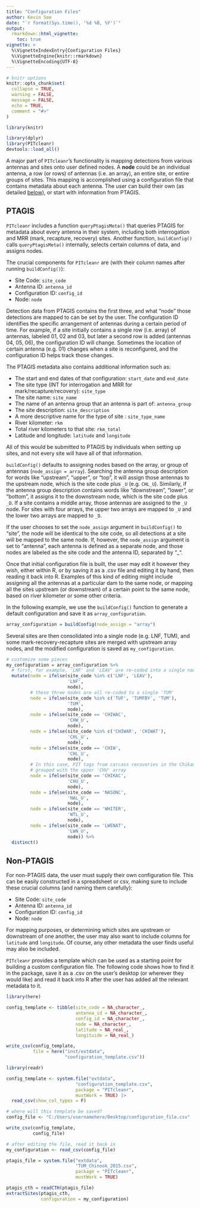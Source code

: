```yaml
---
title: "Configuration Files"
author: Kevin See
date: "`r format(Sys.time(), '%d %B, %Y')`"
output: 
  rmarkdown::html_vignette:
    toc: true
vignette: >
  %\VignetteIndexEntry{Configuration Files}
  %\VignetteEngine{knitr::rmarkdown}
  %\VignetteEncoding{UTF-8}
---
```


```r
# knitr options
knitr::opts_chunk$set(
  collapse = TRUE,
  warning = FALSE,
  message = FALSE,
  echo = TRUE,
  comment = "#>"
)

library(knitr)
```


```r
library(dplyr)
library(PITcleanr)
devtools::load_all()
```

A major part of `PITcleanr`'s functionality is mapping detections from various antennas and sites onto user defined nodes. A **node** could be an individual antenna, a row (or rows) of antennas (i.e. an array), an entire site, or entire groups of sites. This mapping is accomplished using a configuration file that contains metadata about each antenna. The user can build their own (as detailed [below](#nonptagis)), or start with information from PTAGIS. 

## PTAGIS

`PITcleanr` includes a function `queryPtagisMeta()` that queries PTAGIS for metadata about every antenna in their system, including both interrogation and MRR (mark, recapture, recovery) sites. Another function, `buildConfig()` calls `queryPtagisMeta()` internally, selects certain columns of data, and assigns nodes. 

The crucial components for `PITcleanr` are (with their column names after running `buildConfig()`):

* Site Code: `site_code`
* Antenna ID: `antenna_id`
* Configuration ID: `config_id`
* Node: `node`

Detection data from PTAGIS contains the first three, and what "node" those detections are mapped to can be set by the user. The configuration ID identifies the specific arrangement of antennas during a certain period of time. For example, if a site initially contains a single row (i.e. array) of antennas, labeled 01, 02 and 03, but later a second row is added (antennas 04, 05, 06), the configuration ID will change. Sometimes the location of certain antenna (e.g. 01) changes when a site is reconfigured, and the configuration ID helps track those changes. 

The PTAGIS metadata also contains additional information such as:

* The start and end dates of that configuration: `start_date` and `end_date`
* The site type (INT for interrogation and MRR for mark/recapture/recovery): `site_type`
* The site name: `site_name`
* The name of an antenna group that an antenna is part of: `antenna_group`
* The site description: `site_description`
* A more descriptive name for the type of site : `site_type_name`
* River kilometer: `rkm`
* Total river kilometers to that site: `rkm_total`
* Latitude and longitude: `latitude` and `longitude`

All of this would be submitted to PTAGIS by individuals when setting up sites, and not every site will have all of that information. 

`buildConfig()` defaults to assigning nodes based on the array, or group of antennas (`node_assign = array`). Searching the antenna group description for words like "upstream", "upper", or "top", it will assign those antennas to the upstream node, which is the site code plus `_U` (e.g. `CHL_U`). Similarly, if the antenna group description contains words like "downstream", "lower", or "bottom", it assigns it to the downstream node, which is the site code plus `_D`. If a site contains a middle array, those antennas are assigned to the `_U` node. For sites with four arrays, the upper two arrays are mapped to `_U` and the lower two arrays are mapped to `_D`. 

If the user chooses to set the `node_assign` argument in `buildConfig()` to "site", the node will be identical to the site code, so all detections at a site will be mapped to the same node. If, however, the `node_assign` argument is set to "antenna", each antenna is defined as a separate node, and those nodes are labeled as the site code and the antenna ID, separated by "_". 

Once that initial configuration file is built, the user may edit it however they wish, either within R, or by saving it as a .csv file and editing it by hand, then reading it back into R. Examples of this kind of editing might include assigning all the antennas at a particular dam to the same node, or mapping all the sites upstream (or downstream) of a certain point to the same node, based on river kilometer or some other criteria. 

In the following example, we use the `buildConfig()` function to generate a default configuration and save it as `array_configuration`. 

```r
array_configuration = buildConfig(node_assign = "array")
```

Several sites are then consolidated into a single node (e.g. LNF, TUM), and some mark-recovery-recapture sites are merged with upstream array nodes, and the modified configuration is saved as `my_configuration`. 

```r
# customize some pieces
my_configuration = array_configuration %>%
  # first, for example, 'LNF' and 'LEAV' are re-coded into a single node 'LNF'
  mutate(node = ifelse(site_code %in% c('LNF', 'LEAV'),
                       'LNF',
                       node),
         # these three nodes are all re-coded to a single 'TUM'
         node = ifelse(site_code %in% c('TUF', 'TUMFBY', 'TUM'),
                       'TUM',
                       node),
         node = ifelse(site_code == 'CHIWAC',
                       'CHW_U',
                       node),
         node = ifelse(site_code %in% c('CHIWAR', 'CHIWAT'),
                       'CHL_U',
                       node),
         node = ifelse(site_code == 'CHIW',
                       'CHL_U',
                       node),
         # In this case, PIT tags from carcass recoveries in the Chikamin River are
         # grouped with the upper 'CHU' array
         node = ifelse(site_code == 'CHIKAC',
                       'CHU_U',
                       node),
         node = ifelse(site_code == 'NASONC',
                       'NAL_U',
                       node),
         node = ifelse(site_code == 'WHITER',
                       'WTL_U',
                       node),
         node = ifelse(site_code == 'LWENAT',
                       'LWN_U',
                       node)) %>%
  distinct()
```

## Non-PTAGIS {#nonptagis}

For non-PTAGIS data, the user must supply their own configuration file. This can be easily constructed in a spreadsheet or csv, making sure to include these crucial columns (and naming them carefully):

* Site Code: `site_code`
* Antenna ID: `antenna_id`
* Configuration ID: `config_id`
* Node: `node`

For mapping purposes, or determining which sites are upstream or downstream of one another, the user may also want to include columns for `latitude` and `longitude`. Of course, any other metadata the user finds useful may also be included. 

`PITcleanr` provides a template which can be used as a starting point for building a custom configuration file. The following code shows how to find it in the package, save it as a .csv on the user's desktop (or wherever they would like) and read it back into R after the user has added all the relevant metadata to it. 

```r
library(here)

config_template <- tibble(site_code = NA_character_,
                          antenna_id = NA_character_,
                          config_id = NA_character_,
                          node = NA_character_,
                          latitude = NA_real_,
                          longituide = NA_real_)

write_csv(config_template,
          file = here("inst/extdata",
                      "configuration_template.csv"))


```

```r
library(readr)

config_template <- system.file("extdata", 
                          "configuration_template.csv", 
                          package = "PITcleanr",
                          mustWork = TRUE) |> 
  read_csv(show_col_types = F)

# where will this template be saved?
config_file <- "C:/Users/usernamehere/Desktop/configuration_file.csv"

write_csv(config_template,
          config_file)

# after editing the file, read it back in
my_configuration <- read_csv(config_file)

```


```r
ptagis_file = system.file("extdata", 
                          "TUM_Chinook_2015.csv", 
                          package = "PITcleanr",
                          mustWork = TRUE)

ptagis_cth = readCTH(ptagis_file)
extractSites(ptagis_cth,
             configuration = my_configuration)
```

